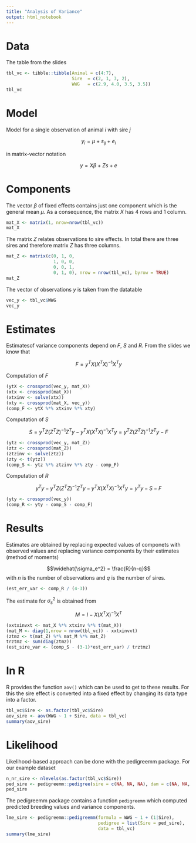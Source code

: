 ```yaml
---
title: "Analysis of Variance"
output: html_notebook
---
```


# Data
The table from the slides 

```r
tbl_vc <- tibble::tibble(Animal = c(4:7),
                         Sire  = c(2, 1, 3, 2),
                         WWG   = c(2.9, 4.0, 3.5, 3.5))
tbl_vc
```

# Model
Model for a single observation of animal $i$ with sire $j$

$$y_i = \mu + s_{ij} + e_i$$

in matrix-vector notation

$$y = X\beta + Zs + e$$

# Components
The vector $\beta$ of fixed effects contains just one component which is the general mean $\mu$. As a consequence, the matrix $X$ has 4 rows and 1 column.

```r
mat_X <- matrix(1, nrow=nrow(tbl_vc))
mat_X
```

The matrix $Z$ relates observations to sire effects. In total there are three sires and therefore matrix $Z$ has three columns.

```r
mat_Z <- matrix(c(0, 1, 0,
                  1, 0, 0,
                  0, 0, 1,
                  0, 1, 0), nrow = nrow(tbl_vc), byrow = TRUE)
mat_Z
```

The vector of observations $y$ is taken from the datatable

```r
vec_y <- tbl_vc$WWG
vec_y
```


# Estimates 
Estimatesof variance components depend on $F$, $S$ and $R$. From the slides we know that 

$$F = y^TX(X^TX)^{−1}X^Ty$$

Computation of $F$

```r
(ytX <- crossprod(vec_y, mat_X))
(xtx <- crossprod(mat_X))
(xtxinv <- solve(xtx))
(xty <- crossprod(mat_X, vec_y))
(comp_F <- ytX %*% xtxinv %*% xty)
```

Computation of $S$

$$S = y^TZ(Z^TZ)^{−1}Z^Ty−y^TX(X^TX)^{−1}X^Ty =  y^TZ(Z^TZ)^{−1}Z^Ty - F$$

```r
(ytz <- crossprod(vec_y, mat_Z))
(ztz <- crossprod(mat_Z))
(ztzinv <- solve(ztz))
(zty <- t(ytz))
(comp_S <- ytz %*% ztzinv %*% zty - comp_F)
```

Computation of $R$

$$y^Ty − y^TZ(Z^TZ)^{−1}Z^Ty - y^TX(X^TX)^{−1}X^Ty= y^Ty - S - F$$

```r
(yty <- crossprod(vec_y))
(comp_R <- yty - comp_S - comp_F)
```

# Results
Estimates are obtained by replacing expected values of componets with observed values and replacing variance components by their estimates (method of moments)

$$\widehat{\sigma_e^2} = \frac{R}{n-q}$$
with $n$ is the number of observations and $q$ is the number of sires.

```r
(est_err_var <- comp_R / (4-3))
```

The estimate for $\sigma_s^2$ is obtained from

$$M = I − X(X^TX)^{−1}X^T$$

```r
(xxtxinvxt <- mat_X %*% xtxinv %*% t(mat_X))
(mat_M <- diag(1,nrow = nrow(tbl_vc)) - xxtxinvxt)
(ztmz <- t(mat_Z) %*% mat_M %*% mat_Z)
trztmz <- sum(diag(ztmz))
(est_sire_var <- (comp_S - (3-1)*est_err_var) / trztmz)
```


# In R
R provides the function `aov()` which can be used to get to these results. For this the sire effect is converted into a fixed effect by changing its data type into a factor. 

```r
tbl_vc$Sire <- as.factor(tbl_vc$Sire)
aov_sire <- aov(WWG ~ 1 + Sire, data = tbl_vc)
summary(aov_sire)
```


# Likelihood 
Likelihood-based approach can be done with the pedigreemm package. For our example dataset

```r
n_nr_sire <- nlevels(as.factor(tbl_vc$Sire))
ped_sire <- pedigreemm::pedigree(sire = c(NA, NA, NA), dam = c(NA, NA, NA), label = as.character(1:n_nr_sire))
ped_sire
```

The pedigreemm package contains a function `pedigreemm` which computed predicted breeding values and variance components. 

```r
lme_sire <- pedigreemm::pedigreemm(formula = WWG ~ 1 + (1|Sire),
                                   pedigree = list(Sire = ped_sire), 
                                   data = tbl_vc)
summary(lme_sire)
```

